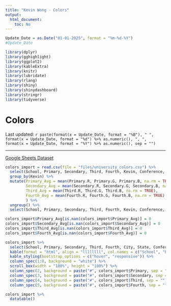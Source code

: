 ```yaml
---
title: "Kevin Wong - Colors"
output:
  html_document:
    toc: No
---
```


```r
Update_Date = as.Date("01-01-2025", format = "%m-%d-%Y")
#Update_Date

library(dplyr)
library(gghighlight)
library(ggplot2)
library(kableExtra)
library(knitr)
library(lubridate)
library(rlang)
library(shiny)
library(shinydashboard)
library(stringr)
library(tidyverse)
```

<style type="text/css">
body .main-container {
	max-width: 1080px !important;
}
</style>

<h1>Colors</h1>

<p class="last-updated">
Last updated: `r paste(format(x = Update_Date, format = "%B"), " ", format(x = Update_Date, format = "%d") %>% as.numeric(), ", ", format(x = Update_Date, format = "%Y") %>% as.numeric(), sep = "")`
</p>

<hr />


[Google Sheets Dataset](https://docs.google.com/spreadsheets/d/1_jY_9L3TU_5szudWYH3-8iqOaE6TjUBaLS_rTDHzeyU/edit?usp=sharing){target="_blank"}


```r
colors_import = read.csv(file = "files/university_colors.csv") %>%
  select(School, Primary, Secondary, Third, Fourth, Kevin, Conference, City, State, School.Name, Primary.R, Primary.G, Primary.B, Secondary.R, Secondary.G, Secondary.B, Third.R, Third.G, Third.B, Fourth.R, Fourth.G, Fourth.B) %>%
  group_by(Kevin) %>%
  mutate(Primary_Avg = mean(Primary.R, Primary.G, Primary.B, na.rm = TRUE),
         Secondary_Avg = mean(Secondary.R, Secondary.G, Secondary.B, na.rm = TRUE),
         Third_Avg = mean(Third.R, Third.G, Third.B, na.rm = TRUE),
         Fourth_Avg = mean(Fourth.R, Fourth.G, Fourth.B, na.rm = TRUE)
         ) %>%
  ungroup() %>%
  select(School, Primary, Secondary, Third, Fourth, Kevin, Conference, City, State, School.Name, Primary_Avg, Secondary_Avg, Third_Avg, Fourth_Avg)

colors_import$Primary_Avg[is.nan(colors_import$Primary_Avg)] = 0
colors_import$Secondary_Avg[is.nan(colors_import$Secondary_Avg)] = 0
colors_import$Third_Avg[is.nan(colors_import$Third_Avg)] = 0
colors_import$Fourth_Avg[is.nan(colors_import$Fourth_Avg)] = 0

colors_import %>%
  select(School, Primary, Secondary, Third, Fourth, City, State, Conference) %>%
  kable(format = "html", align = "llllllll", col.names = c("School", "Primary", "Secondary", "Third", "Fourth", "City", "State", "Sports Conference")) %>%
  kable_styling(bootstrap_options = c("hover", "responsive")) %>%
  column_spec(1:8, background = "white") %>%
  scroll_box(width = "100%", height = "100%") %>%
  column_spec(2, background = paste("#", colors_import$Primary, sep = ""), color = ifelse(test = colors_import$Primary_Avg > 130, yes = "black", no = "white")) %>%
  column_spec(3, background = paste("#", colors_import$Secondary, sep = ""), color = ifelse(test = colors_import$Secondary_Avg > 130, yes = "black", no = "white")) %>%
  column_spec(4, background = paste("#", colors_import$Third, sep = ""), color = ifelse(test = colors_import$Third_Avg > 130, yes = "black", no = "white")) %>%
  column_spec(5, background = paste("#", colors_import$Fourth, sep = ""), color = ifelse(test = colors_import$Fourth_Avg > 130, yes = "black", no = "white"))
```




```r
colors_import %>%
  datatable()

```

